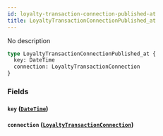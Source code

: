 ```yaml
---
id: loyalty-transaction-connection-published-at
title: LoyaltyTransactionConnectionPublished_at
---
```


No description

```graphql
type LoyaltyTransactionConnectionPublished_at {
  key: DateTime
  connection: LoyaltyTransactionConnection
}
```

### Fields

#### `key` ([`DateTime`](/v1/scalars/date-time))

#### `connection` ([`LoyaltyTransactionConnection`](/v1/objects/loyalty-transaction-connection))
